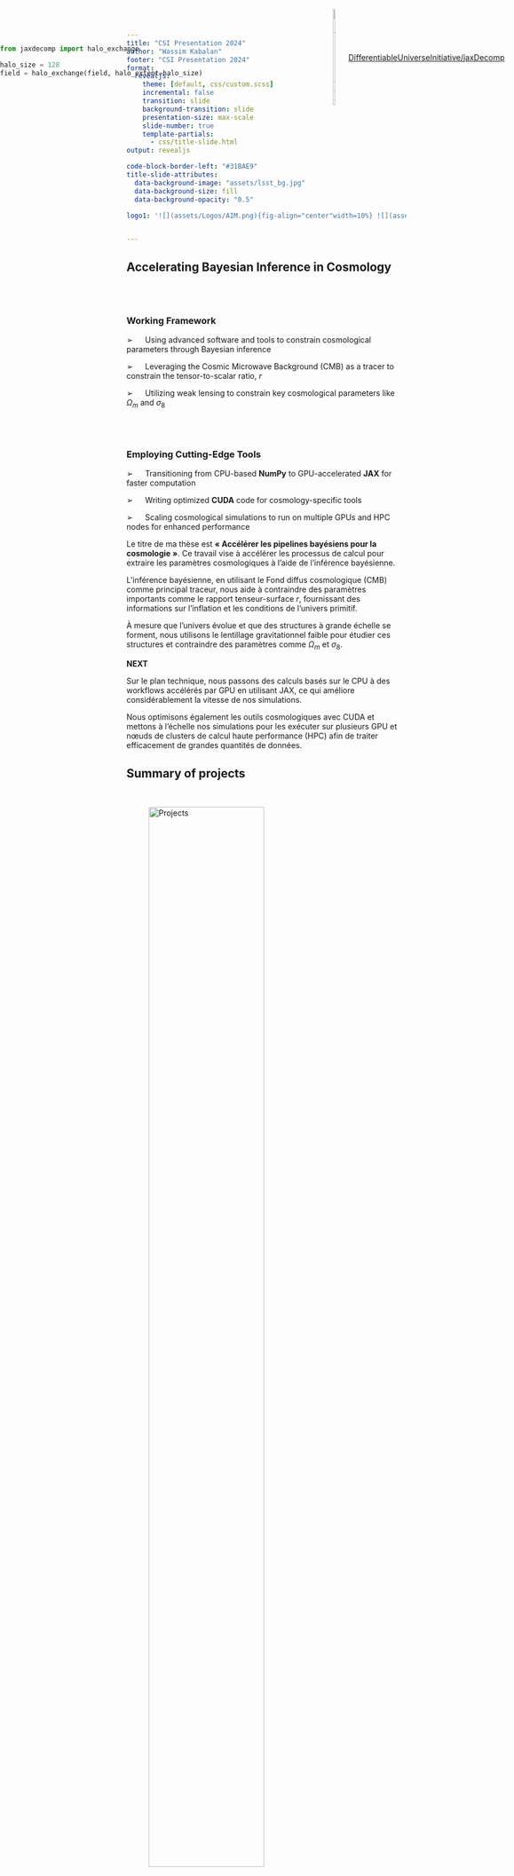 ```yaml
---
title: "CSI Presentation 2024"
author: "Wassim Kabalan"
footer: "CSI Presentation 2024"
format:
  revealjs:
    theme: [default, css/custom.scss]
    incremental: false   
    transition: slide
    background-transition: slide
    presentation-size: max-scale
    slide-number: true
    template-partials:
      - css/title-slide.html
output: revealjs

code-block-border-left: "#31BAE9"
title-slide-attributes:
  data-background-image: "assets/lsst_bg.jpg"
  data-background-size: fill
  data-background-opacity: "0.5"

logo1: '![](assets/Logos/AIM.png){fig-align="center"width=10%} ![](assets/Logos/APC.png){fig-align="center" width=10%} ![](assets/Logos/AstroDeep-2.png){fig-align="center" width=10%} ![](assets/Logos/scipol.jpeg){fig-align="center" width=10%}'


---
```



## Accelerating Bayesian Inference in Cosmology

<br />
<br />

### Working Framework

➢  &emsp; Using advanced software and tools to constrain cosmological parameters through Bayesian inference

➢  &emsp; Leveraging the Cosmic Microwave Background (CMB) as a tracer to constrain the tensor-to-scalar ratio, $r$

➢  &emsp; Utilizing weak lensing to constrain key cosmological parameters like $\Omega_m$ and $\sigma_8$

<br />
<br />

::: {.fragment fragment-index=1}

### Employing Cutting-Edge Tools

➢  &emsp; Transitioning from CPU-based **NumPy** to GPU-accelerated **JAX** for faster computation

➢  &emsp; Writing optimized **CUDA** code for cosmology-specific tools

➢  &emsp; Scaling cosmological simulations to run on multiple GPUs and HPC nodes for enhanced performance

:::


::: {.notes}


Le titre de ma thèse est **« Accélérer les pipelines bayésiens pour la cosmologie »**. Ce travail vise à accélérer les processus de calcul pour extraire les paramètres cosmologiques à l'aide de l'inférence bayésienne.

L'inférence bayésienne, en utilisant le Fond diffus cosmologique (CMB) comme principal traceur, nous aide à contraindre des paramètres importants comme le rapport tenseur-surface $r$, fournissant des informations sur l'inflation et les conditions de l'univers primitif.

À mesure que l'univers évolue et que des structures à grande échelle se forment, nous utilisons le lentillage gravitationnel faible pour étudier ces structures et contraindre des paramètres comme $\Omega_m$ et $\sigma_8$.

**NEXT**

Sur le plan technique, nous passons des calculs basés sur le CPU à des workflows accélérés par GPU en utilisant JAX, ce qui améliore considérablement la vitesse de nos simulations.

Nous optimisons également les outils cosmologiques avec CUDA et mettons à l'échelle nos simulations pour les exécuter sur plusieurs GPU et nœuds de clusters de calcul haute performance (HPC) afin de traiter efficacement de grandes quantités de données.

:::

## Summary of projects {auto-animate=true}

<br/>

:::{data-id="Projects"}
![Projects](assets/Projects/ALL_Projects.svg){.nostretch fig-align="center" width="70%"}
:::


::: {.notes}


Mon sujet de recherche est à cheval entre deux domaines : **la séparation des composants du CMB** dans le cadre du projet **SciPol**, et **le lentillage gravitationnel faible** avec **AstroDeep**. Je vais vous présenter ces deux projets plus en détail dans les prochaines diapositives.

:::

## Cosmic Microwave Background - Scipol {auto-animate=true}

<br/>

:::{data-id="Projects"}
![Projects](assets/Projects/Scipol.svg){.nostretch fig-align="center" width="70%"}
:::

::: {.notes}

On commence par la separation de composants pour le fond diffus cosmologique

:::

## Cosmic Microwave Background 
:::: {.columns}

::: {.column width="50%"}

![](assets/CMB/CMB-Planck.png){.nostretch fig-align="center" width="75%"}

::: {.fragment fragment-index=1}
![](assets/CMB/Equal_symbol.svg){.nostretch fig-align="center" width="10%"}

![](assets/CMB/eb-modes.png){.nostretch fig-align="center" width="45%"}
::: 

:::

::: {.column width="50%"}

- The **Cosmic Microwave Background (CMB)** is the afterglow of the Big Bang, providing a snapshot of the early universe.

::: {.fragment fragment-index=1}
- The CMB is polarized, consisting of **E and B modes**. 
- **E modes** are curl-free, generated by density fluctuations.
- **B modes** could be evidence of primordial gravitational waves, indicating cosmic inflation.
- **The tensor-to-scalar** ratio $r$, which is the ratio of the tensor power spectrum to the scalar power spectrum
:::

:::

::::


::: {.notes}

Le fond diffus cosmologique, ou CMB, est le rayonnement fossile du Big Bang, qui nous offre une image de l'univers primitif.

Le CMB est polarisé et se compose de deux types de modes : les **E modes** et les **B modes**.

Les **E modes** ont un champ rotationnel nul et sont générés par les fluctuations de densité dans l'univers. En revanche, les **B modes**, qui possèdent un champ rotationnel, pourraient indiquer la présence d'ondes gravitationnelles primordiales.

Un paramètre clé lié à ces **B modes** est le **rapport tensor-surface** $r$, qui mesure la force relative des ondes gravitationnelles par rapport aux perturbations de densité, ce qui nous aide à mieux comprendre l'inflation cosmique.

:::

## Cosmic Microwave Background 

:::: {.columns}

::: {.column width="50%"}

![](assets/CMB/CMB-Planck.png){.nostretch fig-align="center" width="35%"}

::: {.fragment fragment-index=1}

![](assets/CMB/Plus_symbol.svg){.nostretch fig-align="center" width="10%"}

![](assets/CMB/dust_planck.png){.nostretch fig-align="center" width="35%"}

:::

::: {.fragment fragment-index=2}

![](assets/CMB/Plus_symbol.svg){.nostretch fig-align="center" width="10%"}

![](assets/CMB/synch-planck.png){.nostretch fig-align="center" width="35%"}

:::

:::

::: {.column width="50%"}

- The **Cosmic Microwave Background (CMB)** signal is obscured by various **foregrounds**, making it challenging to detect the true cosmological information.

::: {.fragment fragment-index=1}
- **Dust**: Emission from galactic dust adds significant noise to the CMB, particularly affecting polarization measurements.
:::

::: {.fragment fragment-index=2}
- **Synchrotron Radiation**: Electrons spiraling in the galaxy's magnetic fields produce synchrotron radiation, another major contaminant.
:::

<br />
<br />

::: {.fragment fragment-index=3}

### Component seperation methods

- **Blind Methods**: Like **SMICA** (Spectral Matching Independent Component Analysis)
- **Parametric Methods**: Like **FGbuster** (Foreground Buster)

:::


<br />
<br />




:::

::::

::: {.notes}

Le signal du fond diffus cosmologique, ou CMB, est en réalité obscurci par plusieurs avant-plans, ce qui rend difficile l'extraction des informations cosmologiques réelles.

L'un des contaminants principaux est la poussière galactique. Cette poussière émet du rayonnement qui ajoute un bruit significatif au CMB, affectant particulièrement les mesures de polarisation.

**NEXT**

Un autre contaminant majeur est la radiation synchrotron. Elle est produite par des électrons en spirale dans les champs magnétiques de notre galaxie, ce qui vient encore plus brouiller le signal cosmologique que l'on souhaite observer.

**AFTER**

Pour pouvoir extraire une valeur fiable du rapport $r$, il est crucial de séparer ou de "démixer" ces composants. Le signal du CMB est mêlé à diverses émissions parasites.

 Il existe différentes méthodes pour cela, principalement des méthodes aveugles comme SMICA, qui fonctionnent sans connaissances préalables des avant-plans, et des méthodes paramétriques comme FGbuster, qui reposent sur la modélisation explicite des avant-plans.

Dans cette présentation, nous allons nous concentrer sur les méthodes paramétriques. Celles-ci nous permettent d'utiliser des modèles pour les avant-plans et d'améliorer la précision du processus de séparation.

:::

## CMB Component Separation

:::: {.columns}

::: {.column width="50%"}

::: {.fragment fragment-index=1}

![](assets/CMB/dust_planck.png){.nostretch fig-align="center" width="45%"}

:::

::: {.fragment fragment-index=2}

![](assets/CMB/synch-planck.png){.nostretch fig-align="center" width="45%"}

:::

:::

::: {.column width="50%"}

::: {.fragment fragment-index=1}

**Modified Blackbody SED of Dust:**

$$
\boxed{s_{\mathrm{d}}(\nu) = A_{\mathrm{d}} \cdot \frac{\nu}{\exp\left(\frac{h\nu}{k \color{red}{T_{\mathrm{d}}}}\right) - 1} \cdot \frac{\exp\left(\frac{h\nu_{0}}{k \color{red}{T_{\mathrm{d}}}}\right) - 1}{\nu_{0}} \cdot \left(\frac{\nu}{\nu_{0}}\right)^{\color{blue}{\beta}}}
$$

:::

::: {.fragment fragment-index=2}

**Power Law of Synchrotron Emission:**

$$
\boxed{s_{\text{synch}}(\nu) = \left(\frac{\nu}{\nu_0}\right)^{\color{green}{\beta_{\text{pl}}}}}
$$

:::

:::

::::

::: {.fragment fragment-index=3}

#### Signal Representation

::: {.columns}

::: {.column width="50%"}

$$
\boxed{\mathbf{d} = \mathbf{A} \mathbf{s} + \mathbf{n}}
$$

:::

::: {.column width="50%"}

$$
\boxed{\mathbf{d} = \color{green}{A_{\text{synch}}} \cdot s_{\text{synch}} + \color{blue}{A_{\mathrm{d}}} \cdot s_{\mathrm{d}} + A_{\text{cmb}} \cdot s_{\text{cmb}} + \mathbf{n}}
$$

:::

:::

:::

::: {.fragment fragment-index=4}

#### Likelihood Function

$$
\boxed{-2 \ln \mathcal{L}_{\text{data}}(\mathbf{s}, \boldsymbol{\beta}) = \text{const} + \sum_{p} \left( \mathbf{d}_p - \mathbf{A}_p \mathbf{s}_p \right)^T \mathbf{N}_p^{-1} \left( \mathbf{d}_p - \mathbf{A}_p \mathbf{s}_p \right)}
$$

:::

::: {.r-stack}

::: {.fragment fragment-index=5 .fade-in-then-out}

#### Minimization for Component Separation

$$
\boxed{\mathbf{s} = \left( \mathbf{A}^T \mathbf{N}^{-1} \mathbf{d} \right)^T \left( \mathbf{A}^T \mathbf{N}^{-1} \mathbf{A} \right)^{-1} \mathbf{A}^T \mathbf{N}^{-1} \mathbf{d}}
$$

:::

::: {.fragment fragment-index=6}

#### Minimization for Component Separation

$$
\boxed{\mathcal{L}(\color{blue}{\beta_d}, \color{red}{T_d}, \color{green}{\beta_{\text{pl}}}) = \left( \mathbf{A}^T \mathbf{N}^{-1} \mathbf{d} \right)^T  \left( \mathbf{A}^T \mathbf{N}^{-1} \mathbf{A} \right)^{-1} \mathbf{A}^T \mathbf{N}^{-1} \mathbf{d}}
$$

:::


:::

::: {.notes}

Dans cette diapositive, je vais expliquer comment on modélise la séparation des composantes du CMB à partir des données observées.

Nous avons d'abord **deux composantes principales** qui contaminent le signal CMB pur : 
- **La poussière galactique**, modélisée par une loi de corps noir modifiée. Elle est une des sources d'émission la plus importante à haute fréquence.
- **Le rayonnement synchrotron**, produit par les électrons en spirale dans les champs magnétiques de la galaxie, qui est une source dominante à basse fréquence.

On représente ensuite le signal **d** par une combinaison linéaire des contributions de chaque composant multipliées par leur matrice de mélange respective, plus un bruit **n**. 

L'objectif de la séparation des composantes est de maximiser la vraisemblance de nos données modélisées par rapport aux données observées. Cela se fait par une **minimisation**, représentée par l'équation en bas de la diapositive.

La méthode que nous utilisons ici est **paramétrique**, où chaque composante a un modèle physique avec des paramètres spécifiques comme **$\beta$**, **$T_d$** pour la poussière et **$\beta_{pl}$** pour le synchrotron.

À la fin, nous obtenons la partie CMB de la matrice de mélange, à partir de laquelle nous allons pouvoir estimer le **ratio tenseur-spectral $r$**, un paramètre clé pour contraindre les modèles d'inflation cosmique.

:::


## Minimization Process in CMB Component Separation

### Using Scipols's  `Furax` Library (Chanial et al. in prep.)

<br />
<br />

```python
blocks = jnp.arange(24).reshape(3, 2, 4)
p = DenseBlockDiagonalOperator(blocks, jax.ShapeDtypeStruct((3, 4), jnp.int32), 'imn,in->im')
op.as_matrix()
Array([[ 0,  1,  2,  3,  0,  0,  0,  0,  0,  0,  0,  0],
       [ 4,  5,  6,  7,  0,  0,  0,  0,  0,  0,  0,  0],
       [ 0,  0,  0,  0,  8,  9, 10, 11,  0,  0,  0,  0],
       [ 0,  0,  0,  0, 12, 13, 14, 15,  0,  0,  0,  0],
       [ 0,  0,  0,  0,  0,  0,  0,  0, 16, 17, 18, 19],
       [ 0,  0,  0,  0,  0,  0,  0,  0, 20, 21, 22, 23]], dtype=int32)

```
<br />
<br />

::: {.fragment fragment-index=1}

::: {.solutionbox}

::::{.solutionbox-header}

My contributions

::::

::::{.solutionbox-body}

- **Use JAX tools** to evaluate the spectral likelihood.
- **Apply gradient descent methods** to minimize the likelihood function.
- [**TODOs**]: 
  - Adapt code to handle **multi-resolution** data.
  - Implement support for **multi-patch** analysis.

::::

:::

:::

::: {.notes}

Cette matrice bloc-diagonale que nous utilisons pour la séparation des composantes du CMB a une taille de l'ordre de (fréquence, stokes, composante, npix), et peut rapidement atteindre plusieurs gigaoctets en mémoire. Avec des résolutions élevées et de multiples fréquences, la gestion efficace de cette matrice devient critique. C’est pourquoi l’utilisation d’outils comme **JAX** est indispensable pour optimiser les calculs, en exploitant l'accélération par **GPU** tout en minimisant la consommation de mémoire et les temps de calcul.

Mon travail consiste à utiliser les outils de JAX pour évaluer la fonction de vraisemblance spectrale, puis appliquer des méthodes de descente de gradient pour minimiser cette fonction et optimiser la séparation des composantes du CMB. 

À l'avenir, je prévois d'adapter ce code pour gérer des données multi-résolution et permettre une analyse multi-patch, afin de traiter plus efficacement des régions distinctes du ciel avec des résolutions variées.

::: 

## Summary of projects {auto-animate=true}

:::{data-id="Projects"}
![Projects](assets/Projects/ALL_Projects.svg){.nostretch fig-align="center" width="70%"}
:::

## Weak Lensing - AstroDeep/Aim {auto-animate=true}

:::{data-id="Projects"}

![Projects](assets/Projects/WK.svg){.nostretch fig-align="center" width="70%"}

:::

## Weak Lensing - Statistical Tools {auto-animate=true}

:::: {.columns}

::: {.column width="50%"}

::: {.r-stack}

::: {.fragment fragment-index=1 .fade-out}

![Hubble eXtreme Deep Field](assets/CSI-Hubble.svg){.nostretch fig-align="center" width="55%"}

:::

::: {.fragment fragment-index=1 .fade-in-then-out}

![Hubble eXtreme Deep Field](assets/CSI-Hubble Annotated.svg){.nostretch fig-align="center" width="55%"}

:::

::: {.fragment fragment-index=2}

$$
-2 \underbrace{\log P(g, \boldsymbol{\beta} \mid \mathbf{d})}_{\text{Posterior}} = 
\sum_{\vec{k}} \left[\underbrace{\frac{\left|\mathbf{d} - f(g \mid \boldsymbol{\beta}, z)\right|^2}{N}}_{\text{Likelihood}} + \underbrace{\frac{|g|^2}{\mathcal{P}(\boldsymbol{\beta})}}_{\text{Prior}}\right]_{\vec{k}}
$$

:::

:::

::: {.fragment fragment-index=4}

![Prediction](assets/Symboles/Right-Arrow.svg){.nostretch fig-align="center" width="70%"}

:::

::: {.fragment fragment-index=3}


::: {layout="[[30,-4,30,-4,34], [100]]"}

![Gaussian field](assets/Fields/initial_conditions_1024.png){.nostretch fig-align="center" width="75%"}


![LPT Field](assets/Fields/LPT_density_field_z0_1024.png){.nostretch fig-align="center" width="75%"}


![Galaxies](assets/CSI-Hubble.svg){.nostretch fig-align="center" width="75%"}

:::

::: {.fragment fragment-index=4}

![Inference](assets/Symboles/Left-Arrow.svg){.nostretch fig-align="center" width="70%"}

:::


:::

:::

::: {.column width="50%"}

::: {.r-stack}

::: {.fragment fragment-index=1 .fade-in-then-out}

![](assets/FFI/PowerSpec.svg){.nostretch fig-align="center" width="80%"}

:::

::: {.fragment fragment-index=2}

![](assets/FFI/CSI-FFI.svg){.nostretch fig-align="center" width="80%"}

:::

:::


:::

::::


## Hearchical Bayesian Modeling


:::{.columns}

:::{.column width="50%"}

![Probabilistic Graphical Model](assets/FFI/HBM.png){.nostretch fig-align="center" width="70%"}

:::

:::{.column width="50%"}

➕  &emsp;No longer need to compute the likelihood analytically
<br />
<br />
➖ &emsp;We need to infer the joint posterior $p(\beta, g | z)$ before marginalization to get $p(\beta | g) = \int p(\beta, z | g) \, dz$

:::

:::

:::{.fragment fragment-index=1}

:::{.solutionbox}


::::{.solutionbox-header}
Possible solutions
::::

::::{.solutionbox-body}
- **Hamiltonian Monte Carlo**
- **Variational Inference**
- **Dimensionality reduction using Fisher Information Matrix**

*All require a differentiable fast forward model*

::::

:::

:::

## Fast Particle-mesh simulations

<br />
<br />

:::: {.columns}

::: {.column width="50%"}

#### Numerical scheme

::: {.fragment fragment-index=1}

➢  &emsp;Interpolate particles on a grid to estimate mass density

:::

::: {.fragment fragment-index=2}

➢  &emsp;Estimate gravitational force on grid points by FFT

:::

::: {.fragment fragment-index=3}

➢  &emsp;Interpolate forces back on particles

:::

::: {.fragment fragment-index=4}

➢  &emsp;Update particle velocity and positions, and iterate 

:::

::: 

::: {.column width="50%"}

:::{r-stack}


::: {.fragment fragment-index=1 .fade-in-then-out}

![](assets/FastPM_Init.gif){.absolute top=50 left=400 width="800"}

:::


::: {.fragment fragment-index=2 .fade-in-then-out}

![](assets/FastPM_LPT.gif){.absolute top=50 left=400 width="800"}


[$\begin{array}{c}{{\nabla^{2}\phi=-4\pi G\rho}}\\\\ {{f(\vec{k})=i\vec{k}k^{-2}\rho(\vec{k})}}\end{array}$]{.absolute top=500 right=160}

::: 

::: {.fragment fragment-index=3}

![](assets/FastPM_ODE.gif){.absolute top=50 left=400 width="800"}



:::

:::

::: 

:::: 

::: {.fragment fragment-index=5 }

<br />
<br />
<br />
<br />
<br />
<br />


:::{.solutionbox}

::::{.solutionbox-body}

- Fast and simple, at the cost of approximating short range interactions. 
- It is essentially a series of FFTs and interpolations
- It is differentiable and can run on GPUs

::::

:::

:::


## JaxPM : A differentiable Particle-Mesh simulation

### FastPM simulation in a few lines of code

<!-- <p style="display: flex; align-items: center; position: absolute; top: 10px; left: 700px;"> -->
<!--   <img src="assets/Logos/github_logo.png" alt="GitHub Logo" style="width: 5%; margin-right: 10px;"> -->
<!--   <a href="https://github.com/DifferentiableUniverseInitiative/JaxPM">DifferentiableUniverseInitiative/JaxPM</a> -->
<!-- </p> -->
<!---->

<br />

:::: {.columns}


::: {.column width="60%"}


```.python
mesh_shape = [64, 64, 64]
box_size = [64., 64., 64.]
snapshots = jnp.linspace(0.1, 1., 2)

@jax.jit
def run_simulation(omega_c, sigma8):
    # Create a small function to generate the matter power spectrum
    k = jnp.logspace(-4, 1, 128)
    pk = jc.power.linear_matter_power(
        jc.Planck15(Omega_c=omega_c, sigma8=sigma8), k)
    pk_fn = lambda x: jc.scipy.interpolate.interp(x.reshape([-1]), k, pk
                                                  ).reshape(x.shape)

    # Create initial conditions
    initial_conditions = linear_field(mesh_shape,
                                      box_size,
                                      pk_fn,
                                      seed=jax.random.PRNGKey(0))

    # Create particles
    particles = jnp.stack(jnp.meshgrid(*[jnp.arange(s) for s in mesh_shape]),
                          axis=-1).reshape([-1, 3])

    cosmo = jc.Planck15(Omega_c=omega_c, sigma8=sigma8)

    # Initial displacement
    dx, p, f = lpt(cosmo, initial_conditions, particles, 0.1)
    field = dx + particles

    # Evolve the simulation forward
    ode_fn = make_ode_fn(mesh_shape)
    term = ODETerm(lambda t, state, args: jnp.stack(ode_fn(state, t, args), axis=0))
    solver = Dopri5()

    stepsize_controller = PIDController(rtol=1e-7, atol=1e-7)
    res = diffeqsolve(term, solver, t0=0.1, t1=1., dt0=0.01, y0=jnp.stack([dx, p],axis=0), 
                       args=(cosmo , kvec),
                       stepsize_controller=stepsize_controller,
                       saveat=SaveAt(ts=snapshots))

    # Return the simulation volume at requested
    return field, res, initial_conditions

field, res, initial_conditions = run_simulation(0.25, 0.8)


```

:::

::: {.column width="40%"}

![](assets/Fields/NBody.png){.nostretch fig-align="center" width="50%"} 

:::

::::
 

## Fast Particle-mesh scaling

➢  &emsp;(Poqueres et al. 2021) : $64^3$ mesh size, on a 1000 Mpc/h box

➢  &emsp;(Li et al. 2022) : $512^3$ mesh size,  using [pmwd](https://github.com/eelregit/pmwd)

::: {.fragment fragment-index=1 }

![](assets/HPC/depict_gathered.png){.absolute top=10 right=0 width="15%"}

:::  

:::: {.columns}

::: {.column width="50%"}

::: {.r-stack}

::: {.fragment fragment-index=1 .fade-in-then-out}

![Initial Conditions with a 1024 mesh](assets/Fields/initial_conditions_1024.png){.nostretch fig-align="center" width="400px"}

::: 

::: {.fragment fragment-index=2 .fade-in-then-out}

![Initial Conditions with a 64 mesh](assets/Fields/initial_conditions_64.png){.nostretch fig-align="center" width="400px"}

::: 

::: {.fragment fragment-index=3}

![Power spectrum comparison](assets/Fields/power_spec.png){.nostretch fig-align="center" width="400px"}

:::  

:::

::: 

::: {.column width="50%"}

::: {.r-stack}

::: {.fragment fragment-index=1 .fade-in-then-out}

![Final field with a 1024 mesh](assets/Fields/LPT_density_field_z0_1024.png){.nostretch fig-align="center" width="400px"}

::: 

::: {.fragment fragment-index=2 .fade-in-then-out}

![Final field with a 64 mesh](assets/Fields/LPT_density_field_z0_64.png){.nostretch fig-align="center" width="400px"}

::: 

:::

::: 

:::: 

::: {.fragment fragment-index=4}

:::{.solutionbox}

::::{.solutionbox-header}

Scaling

::::

::::{.solutionbox-body}

We need a fast, differentiable and <span style="color:violet;">Scalable</span> Particle-Mesh simulation

::::

:::  

:::  



## Scaling on modern hardware

### Size of a FastPM simulation


![](assets/HPC/simulation_gpu_sizes.png){.nostretch fig-align="center" width="75%"}


::: {.fragment .fragment-index-1}


### Scaling on multiple GPUs


::: {layout="[20 , 30 , 50]" layout-valign="bottom" layout-align="bottom"}

![Single GPU (80GB)](assets/HPC/jax-1gpu.png){width="55%"}


![Single Node (8x80GB)](assets/HPC/jax-1node.png){width="55%"}


![Muti Node ( $\infty$ )](assets/HPC/jax-multi-node.png){width="90%"}

::: 

:::


## Distributed Fast Fourier Transform {auto-animate="true"}

➢  &emsp;only operation that requires communication is the FFT

<br/>

#### Jaxdecomp

:::: {.columns}

::: {.column width="50%"}

```python
import jax
import jax.numpy as jnp

field = jax.random.normal(jax.random.PRNGKey(0), (1024, 1024, 1024))
k_field = jnp.fft.fftn(field)
```

:::

::: {.column width="50%"}

:::

::::

---

## Distributed Fast Fourier Transform {auto-animate="true"}

➢  &emsp;only operation that requires communication is the FFT

<br/>

#### Jaxdecomp

<p style="display: flex; align-items: center; position: absolute; top: 10px; left: 600px;">
  <img src="assets/Logos/github_logo.png" alt="GitHub Logo" style="width: 5%; margin-right: 10px;">
  <a href="https://github.com/DifferentiableUniverseInitiative/jaxDecomp">DifferentiableUniverseInitiative/jaxDecomp</a>
</p>

:::: {.columns}

::: {.column width="50%"}


::: {.r-stack}

```python
import jax
import jax.numpy as jnp
import jaxdecomp

devices = mesh_utils.create_device_mesh((2, 2))
mesh = jax.sharding.Mesh(devices, axis_names=('x', 'y'))
sharding = jax.sharding.NamedSharding(mesh, P('x', 'y'))

# Create gaussian field distributed across the mesh
field = jax.make_array_from_single_device_arrays(
        shape=mesh_shape,
        sharding=sharding,
        arrays=[jax.random.normal(jax.random.PRNGKey(rank), (512, 512, 1024))])

k_field = jaxdecomp.fft.pfft3d(field)


```

::: {.fragment fragment-index=2}

![](assets/Papers/joss-jaxdecomp.png)

:::

:::

:::{.fragment fragment-index=1}


:::{.solutionbox}

::::{.solutionbox-header}

JaxDecomp features

::::

::::{.solutionbox-body}

➢  &emsp;jaxDecomp supports 2D and 1D decompositions

➢  &emsp;Works for multi-node FFTs

➢  &emsp;is differentiable

➢  &emsp;The package is also provided as a standalone library


::::

:::

:::

:::

::: {.column width="50%"}

:::{.fragment fragment-index=2}

![](assets/HPC/decomp2d.gif){.absolute top=50 left=400 width="900"}

:::

::: 

::::


## Scaling of Distributed FFT operations

![](assets/benchmarks/single_precision_gpus.png){.absolute top=50 left=0 width="1000"}

## Interpolation function for Particle-Mesh simulations

:::: {.columns}


::: {.column width="50%"}

**CIC Paint Function:**

$$
\begin{array}{l c r}
g({\bf j})=\sum_{i=1}^{N}m_{i}\times\prod_{d=1}^{D}\left(1-\left|p_{i}^{d}-j_{d}\right|\right)
\end{array}
$$

**Forces Functions:**

$$
\nabla^{2}\phi = -4\pi G\kappa\rho
$$

$$
f(\vec{k}) = \dot{\vec{k}}k^{-2}\rho(\vec{k})
$$

**CIC Read Function:**

$$
v_{i} = \sum_{{\bf j}}g({\bf j})\times\prod_{d=1}^{D}\left(1-|p_{i}^{d}-j_{d}|\right)
$$


:::{.solutionbox}


::::{.solutionbox-body}

➢  &emsp;Periodic boundary conditions

➢  &emsp;Not compatible with distributed simulations

::::

:::



:::

::: {.column width="50%"}

![Particles](assets/Fields/CIC/CIC_Init.svg){.nostretch fig-align="center" width="20%"}

![CIC Kernel](assets/Fields/CIC/CIC_Kernel.svg){.nostretch fig-align="center" width="20%"}

![Mesh](assets/Fields/CIC/CIC_Grid.svg){.nostretch fig-align="center" width="20%"}

::: {layout="[2,1 , 2] " layout-valign="center" layout-align="center"}

![Gradients](assets/Fields/CIC/CIC_Gradients.svg){.nostretch fig-align="center" width="60%"}

![](assets/Symboles/Right-Arrow.svg){.nostretch fig-align="center" width="100%"}

![Displacement](assets/Fields/CIC/CIC_Disp.svg){.nostretch fig-align="center" width="60%"}

:::

:::

::::


## Halo exchange in distributed simulations

::: {.fragment fragment-index=1 .fade-in-then-out}

![](assets/HPC/depict_gathered.png){.absolute top=30 right=20 width="20%"}

::: 

::: {.fragment fragment-index=2 }

![](assets/HPC/depict_split.png){.absolute top=30 right=20 width="20%"}

::: 

:::{.r-stack}

:::{.fragment fragment-index=1 .fade-in-then-out}

![Initial Field](assets/Fields/initial_conditions_1024.png){.nostretch  width="400px"}

:::

:::{.fragment fragment-index=2 .fade-in-then-out}

:::{layout="[[1] , [1] , [1] , [1]]" layout-valign="center" layout-align="center"}

![First slice](assets/Fields/initial_conditions_0_no_halo.png){.nostretch fig-align="center" width="400px"}

![Second slice](assets/Fields/initial_conditions_1_no_halo.png){.nostretch fig-align="center" width="400px"}

![Third slice](assets/Fields/initial_conditions_2_no_halo.png){.nostretch fig-align="center" width="400px"}

![Fourth slice](assets/Fields/initial_conditions_3_no_halo.png){.nostretch fig-align="center" width="400px"}

:::

:::

:::{.fragment fragment-index=3 .fade-in-then-out}

:::{layout="[[1] , [1] , [1] , [1]]" layout-valign="center" layout-align="center"}

![First slice](assets/Fields/LPT_density_field_z0_0_no_halo.png){.nostretch fig-align="center" width="400px"}

![Second slice](assets/Fields/LPT_density_field_z0_1_no_halo.png){.nostretch fig-align="center" width="400px"}

![Third slice](assets/Fields/LPT_density_field_z0_2_no_halo.png){.nostretch fig-align="center" width="400px"}

![Fourth slice](assets/Fields/LPT_density_field_z0_3_no_halo.png){.nostretch fig-align="center" width="400px"}

:::

:::

:::{.fragment fragment-index=4 .fade-in-then-out}


![LPT Field](assets/Fields/LPT_density_field_z0_1024_no_halo.png){.nostretch fig-align="center" width="400px"}

:::


:::{.fragment fragment-index=5 .fade-in-then-out}

![LPT Field](assets/Fields/LPT_density_field_z0_1024.png){.nostretch fig-align="center" width="400px"}

:::

:::{.fragment fragment-index=6 .fade-in-then-out}

![CIC Kernel](assets/Fields/CIC/CIC_Padding.svg){.nostretch fig-align="center" width="600%"}


:::

:::{.fragment fragment-index=7}

![Halo Exchangel](assets/Fields/CIC/Halo_Exchange.svg){.nostretch fig-align="center" width="50%"}

:::


:::

:::{.fragment fragment-index=5}

<div style="position: absolute; top: 75px; left: 0px; width: 500px; font-size: 100%">

```python
from jaxdecomp import halo_exchange

halo_size = 128
field = halo_exchange(field, halo_extent=halo_size)

```

</div>

:::


## Summary of projects {auto-animate=true}

:::{data-id="Projects"}
![Projects](assets/Projects/ALL_Projects.svg){.nostretch fig-align="center" width="70%"}
:::

## Weak Lensing - AstroDeep/Aim {auto-animate=true}

:::{data-id="Projects"}

![Projects](assets/Projects/WK.svg){.nostretch fig-align="center" width="70%"}

:::


## Attended Conferences & Papers

### Conferences

- **IAP 2023 Machine Learning**
- **LSST France 2023** Lyon, France
- **Moriond Cosmology 2023** La Thuile, Italy **(Poster)**
- **LSST France 2024** Marseille, France **(Talk)**
- **LSST DESC 2024** Zurich, Switzerland 
- [Future] **IAP GDR CoPhy Tools 2024** Paris, France **(Presentation)**

### Papers

- Infrared Radiometric Image Classification and Segmentation of Cloud Structure Using ML (*Published*)
- **JaxDecomp: A Distributed Fast Fourier Transform Library** (Draft being reviewed by supervisors)
- **Furax** : Optimization of the Large Scale Multiresolution Parametric Component Separation (In prep.)
- **JaxPM: A Differentiable Particle-Mesh Simulation** (In prep.)

### Future papers

- **Spherical Harmonics for CMB component separation** 
- **Distributed Probabilistic Programming for Hierarchical Bayesian Modeling (FFI)**
